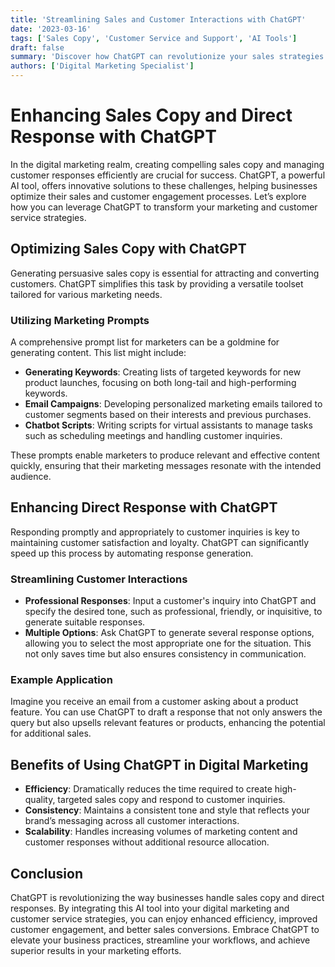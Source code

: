 ```yaml
---
title: 'Streamlining Sales and Customer Interactions with ChatGPT'
date: '2023-03-16'
tags: ['Sales Copy', 'Customer Service and Support', 'AI Tools']
draft: false
summary: 'Discover how ChatGPT can revolutionize your sales strategies and customer service interactions, providing tailored content and efficient responses to enhance your digital marketing efforts.'
authors: ['Digital Marketing Specialist']
---
```


# Enhancing Sales Copy and Direct Response with ChatGPT

In the digital marketing realm, creating compelling sales copy and managing customer responses efficiently are crucial for success. ChatGPT, a powerful AI tool, offers innovative solutions to these challenges, helping businesses optimize their sales and customer engagement processes. Let’s explore how you can leverage ChatGPT to transform your marketing and customer service strategies.

## Optimizing Sales Copy with ChatGPT

Generating persuasive sales copy is essential for attracting and converting customers. ChatGPT simplifies this task by providing a versatile toolset tailored for various marketing needs.

### Utilizing Marketing Prompts

A comprehensive prompt list for marketers can be a goldmine for generating content. This list might include:

- **Generating Keywords**: Creating lists of targeted keywords for new product launches, focusing on both long-tail and high-performing keywords.
- **Email Campaigns**: Developing personalized marketing emails tailored to customer segments based on their interests and previous purchases.
- **Chatbot Scripts**: Writing scripts for virtual assistants to manage tasks such as scheduling meetings and handling customer inquiries.

These prompts enable marketers to produce relevant and effective content quickly, ensuring that their marketing messages resonate with the intended audience.

## Enhancing Direct Response with ChatGPT

Responding promptly and appropriately to customer inquiries is key to maintaining customer satisfaction and loyalty. ChatGPT can significantly speed up this process by automating response generation.

### Streamlining Customer Interactions

- **Professional Responses**: Input a customer's inquiry into ChatGPT and specify the desired tone, such as professional, friendly, or inquisitive, to generate suitable responses.
- **Multiple Options**: Ask ChatGPT to generate several response options, allowing you to select the most appropriate one for the situation. This not only saves time but also ensures consistency in communication.

### Example Application

Imagine you receive an email from a customer asking about a product feature. You can use ChatGPT to draft a response that not only answers the query but also upsells relevant features or products, enhancing the potential for additional sales.

## Benefits of Using ChatGPT in Digital Marketing

- **Efficiency**: Dramatically reduces the time required to create high-quality, targeted sales copy and respond to customer inquiries.
- **Consistency**: Maintains a consistent tone and style that reflects your brand’s messaging across all customer interactions.
- **Scalability**: Handles increasing volumes of marketing content and customer responses without additional resource allocation.

## Conclusion

ChatGPT is revolutionizing the way businesses handle sales copy and direct responses. By integrating this AI tool into your digital marketing and customer service strategies, you can enjoy enhanced efficiency, improved customer engagement, and better sales conversions. Embrace ChatGPT to elevate your business practices, streamline your workflows, and achieve superior results in your marketing efforts.

